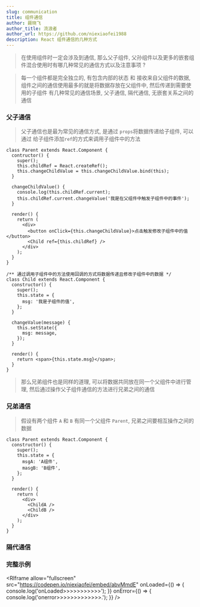 ```yaml
---
slug: communication
title: 组件通信
author: 聂晓飞
author_title: 流浪者
author_url: https://github.com/niexiaofei1988
description: React 组件通信的几种方式
---
```


> 在使用组件时一定会涉及到通信, 那么父子组件, 父孙组件以及更多的嵌套组件混合使用时有哪几种常见的通信方式以及注意事项 ?

<!--truncate-->

> 每一个组件都是完全独立的, 有包含内部的状态 和 接收来自父组件的数据, 组件之间的通信使用最多的就是将数据存放在父组件中, 然后传递到需要使用的子组件
> 有几种常见的通信场景, 父子通信, 隔代通信, 无嵌套关系之间的通信

### 父子通信

> 父子通信也是最为常见的通信方式, 是通过 `props`将数据传递给子组件, 可以通过 给子组件添加`ref`的方式来调用子组件中的方法

```tsx
class Parent extends React.Component {
  contructor() {
    super();
    this.childRef = React.createRef();
    this.changeChildValue = this.changeChildValue.bind(this);
  }

  changeChildValue() {
    console.log(this.childRef.current);
    this.childRef.current.changeValue('我是在父组件中触发子组件中的事件');
  }

  render() {
    return (
      <div>
        <button onClick={this.changeChildValue}>点击触发修改子组件中的值</button>
        <Child ref={this.childRef} />
      </div>
    );
  }
}

/** 通过调用子组件中的方法使用回调的方式将数据传递且修改子组件中的数据 */
class Child extends React.Component {
  constructor() {
    super();
    this.state = {
      msg: '我是子组件的值',
    };
  }

  changeValue(message) {
    this.setState({
      msg: message,
    });
  }

  render() {
    return <span>{this.state.msg}</span>;
  }
}
```

> 那么兄弟组件也是同样的道理, 可以将数据共同放在同一个父组件中进行管理, 然后通过操作父子组件通信的方法进行兄弟之间的通信

### 兄弟通信

> 假设有两个组件 `A` 和 `B` 有同一个父组件 `Parent`, 兄弟之间要相互操作之间的数据

```tsx
class Parent extends React.Component {
  constructor() {
    super();
    this.state = {
      msgA: 'A组件',
      masgB: 'B组件',
    };
  }

  render() {
    return (
      <div>
        <ChildA />
        <ChildB />
      </div>
    );
  }
}
```

### 隔代通信

### 完整示例


<RIframe
  allow="fullscreen"
  src="https://codepen.io/niexiaofei/embed/abvMmdE"
  onLoaded={() => {
    console.log('onLoaded>>>>>>>>>>>');
  }}
  onError={() => {
    console.log('onerror>>>>>>>>>>>>>.');
  }}
/>
